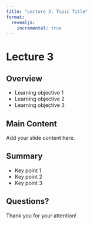 ```yaml
---
title: "Lecture 3: Topic Title"
format: 
  revealjs:
    incremental: true
---
```


# Lecture 3 {.center}

## Overview

- Learning objective 1
- Learning objective 2
- Learning objective 3

## Main Content

Add your slide content here.

## Summary

- Key point 1
- Key point 2
- Key point 3

## Questions?

Thank you for your attention!
